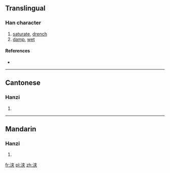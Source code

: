 {{also|浹}}
==Translingual==

===Han character===
{{Han char|rn=85|rad=水|as=06|sn=9|four=|canj=水大廿 (EKT)}}

# [[saturate]], [[drench]]
# [[damp]], [[wet]]

====References====
* {{Han ref|kx=0623.171|dkj=17447|hdz=31605.060|uh=6D43|ud=27971}}

----

==Cantonese==

===Hanzi===
{{yue-hanzi|jyut=|y=jip3|tra=浹}}

# {{defn|Cantonese|sort=水06}}

----

==Mandarin==

===Hanzi===
{{cmn-hanzi|tra=浹|pin=[[jiá]] ([[jia2]])|wg=chia<sup>2</sup>}}

# {{defn|Mandarin|sort=水06}}

[[fr:浃]]
[[pl:浃]]
[[zh:浃]]